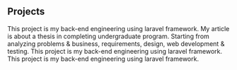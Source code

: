 ## Projects

<ProjectCard title="E-Commerce" link="#" bg="linear-gradient(to right, #D4145A 0%, #FBB03B 100%)">
This project is my back-end engineering using laravel framework.
</ProjectCard>
<ProjectCard title="Sales Dev" link="#" bg="linear-gradient(to right, rgb(213, 133, 255) 0%, rgb(0, 255, 238) 100%)">
My article is about a thesis in completing undergraduate program. Starting from analyzing problems & business, requirements, design, web development & testing.
<ProjectCard title="Prototyping" link="#" bg="linear-gradient(to right, rgb(102, 45, 140) 0%, rgb(237, 30, 121) 100%)">
This project is my back-end engineering using laravel framework.
</ProjectCard>
<ProjectCard title="Awesam" link="#" bg="linear-gradient(to right, rgb(0, 146, 69) 0%, rgb(252, 238, 33) 100%)">
This project is my back-end engineering using laravel framework.
</ProjectCard>